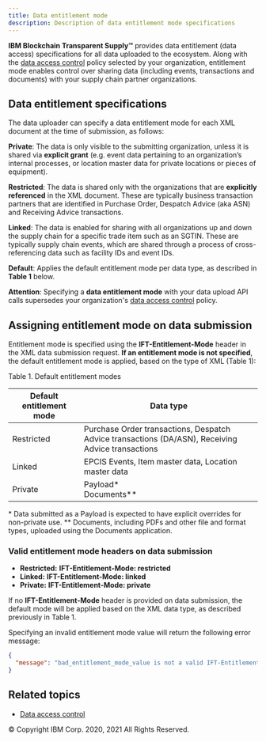 ```yaml
---
title: Data entitlement mode
description: Description of data entitlement mode specifications
---
```


<PageDescription>

**IBM Blockchain Transparent Supply™** provides data entitlement (data access)
specifications for all data uploaded to the ecosystem. Along with
the [data access control](data-access-control) policy selected by your organization,
entitlement mode enables control over sharing data (including events, transactions
and documents) with your supply chain partner organizations.

</PageDescription>


## Data entitlement specifications

The data uploader can specify a data entitlement mode for each XML document at the
time of submission, as follows:

**Private**: The data is only visible to the submitting organization, unless it is
shared via **explicit grant** (e.g. event data pertaining to an organization’s
internal processes, or location master data for private locations or pieces of
equipment).

**Restricted**: The data is shared only with the organizations that are **explicitly
referenced** in the XML document. These are typically business transaction partners
that are identified in Purchase Order, Despatch Advice (aka ASN) and Receiving Advice
transactions.

**Linked**: The data is enabled for sharing with all organizations up and down the
supply chain for a specific trade item such as an SGTIN. These are typically supply
chain events, which are shared through a process of cross-referencing data such as
facility IDs and event IDs.

**Default**: Applies the default entitlement mode per data type, as described in
**Table 1** below.

**Attention**: Specifying a **data entitlement mode** with your data upload API calls
supersedes your organization's [data access control](data-access-control) policy.

## Assigning entitlement mode on data submission

Entitlement mode is specified using the **IFT-Entitlement-Mode** header in the
XML data submission request. **If an entitlement mode is not specified**, the
default entitlement mode is applied, based on the type of XML (Table 1):

Table 1. Default entitlement modes

| Default entitlement mode | Data type |
| ---------------- | ------------- |
| Restricted        | Purchase Order transactions, Despatch Advice transactions (DA/ASN), Receiving Advice transactions      |
| Linked    | EPCIS Events, Item master data, Location master data  |
| Private  | Payload* <br /> Documents** |

&#42; Data submitted as a Payload is expected to have explicit overrides for non-private use.
&#42;&#42; Documents, including PDFs and other file and format types, uploaded using the Documents application.


### Valid entitlement mode headers on data submission

 - **Restricted:** **IFT-Entitlement-Mode: restricted**
 - **Linked:** **IFT-Entitlement-Mode: linked**
 - **Private:** **IFT-Entitlement-Mode: private**

If no **IFT-Entitlement-Mode** header is provided on data submission, the default mode
will be applied based on the XML data type, as described previously in Table 1.

Specifying an invalid entitlement mode value will return the following error message:

```json
{
  "message": "bad_entitlement_mode_value is not a valid IFT-Entitlement-Mode header value!"
}
```

## Related topics

- [Data access control](/data-access-control)

<PageCopyright>© Copyright IBM Corp. 2020, 2021 All Rights Reserved.</PageCopyright>
